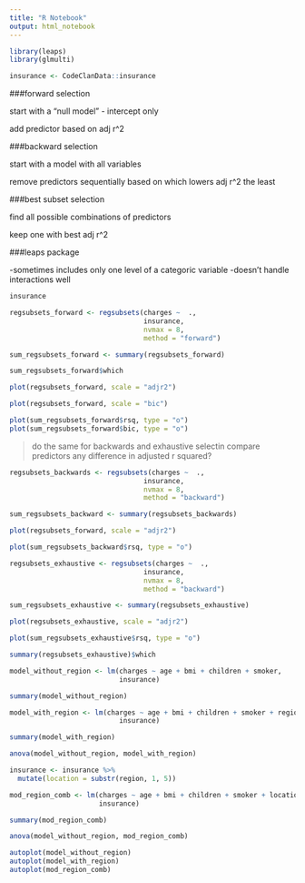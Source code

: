 ```yaml
---
title: "R Notebook"
output: html_notebook
---
```

```r
library(leaps)
library(glmulti)
```
```r
insurance <- CodeClanData::insurance
```
###forward selection
  
start with a "null model" 
  - intercept only
  
add predictor based on adj r^2

###backward selection

start with a model with all variables

remove predictors sequentially based on which lowers adj r^2 the least

###best subset selection

find all possible combinations of predictors 

keep one with best adj r^2

###leaps package

-sometimes includes only one level of a categoric variable
-doesn't handle interactions well

```r
insurance
```
```r
regsubsets_forward <- regsubsets(charges ~  ., 
                                 insurance,
                                 nvmax = 8,
                                 method = "forward")

sum_regsubsets_forward <- summary(regsubsets_forward)
```

```r
sum_regsubsets_forward$which
```

```r
plot(regsubsets_forward, scale = "adjr2")
```
```r
plot(regsubsets_forward, scale = "bic")
```
```r
plot(sum_regsubsets_forward$rsq, type = "o")
plot(sum_regsubsets_forward$bic, type = "o")
```

> do the same for backwards and exhaustive selectin
> compare predictors
> any difference in adjusted r squared?

```r
regsubsets_backwards <- regsubsets(charges ~  ., 
                                 insurance,
                                 nvmax = 8,
                                 method = "backward")

sum_regsubsets_backward <- summary(regsubsets_backwards)

plot(regsubsets_forward, scale = "adjr2")

plot(sum_regsubsets_backward$rsq, type = "o")
```

```r
regsubsets_exhaustive <- regsubsets(charges ~  ., 
                                 insurance,
                                 nvmax = 8,
                                 method = "backward")

sum_regsubsets_exhaustive <- summary(regsubsets_exhaustive)

plot(regsubsets_exhaustive, scale = "adjr2")

plot(sum_regsubsets_exhaustive$rsq, type = "o")
```
```r
summary(regsubsets_exhaustive)$which
```
```r
model_without_region <- lm(charges ~ age + bmi + children + smoker,
                           insurance)

summary(model_without_region)
```
```r
model_with_region <- lm(charges ~ age + bmi + children + smoker + region,
                           insurance)

summary(model_with_region)
```
```r
anova(model_without_region, model_with_region)
```

```r
insurance <- insurance %>% 
  mutate(location = substr(region, 1, 5))

mod_region_comb <- lm(charges ~ age + bmi + children + smoker + location,
                      insurance)

summary(mod_region_comb)

anova(model_without_region, mod_region_comb)
```
```r
autoplot(model_without_region)
autoplot(model_with_region)
autoplot(mod_region_comb)
```



